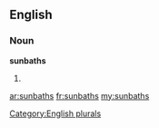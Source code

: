 ==English==

===Noun===
'''sunbaths'''

# {{plural of|[[sunbath]]}}

[[Category:English plurals]]

[[ar:sunbaths]]
[[fr:sunbaths]]
[[my:sunbaths]]